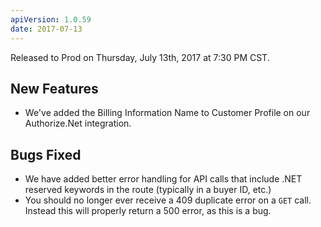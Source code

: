 ```yaml
---
apiVersion: 1.0.59
date: 2017-07-13
---
```


Released to Prod on Thursday, July 13th, 2017 at 7:30 PM CST.

## New Features

- We've added the Billing Information Name to Customer Profile on our Authorize.Net integration.

## Bugs Fixed

- We have added better error handling for API calls that include .NET reserved keywords in the route (typically in a buyer ID, etc.)
- You should no longer ever receive a 409 duplicate error on a `GET` call. Instead this will properly return a 500 error, as this is a bug.
